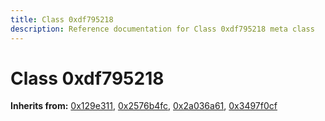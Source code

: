 ```yaml
---
title: Class 0xdf795218
description: Reference documentation for Class 0xdf795218 meta class
---
```



# Class 0xdf795218

**Inherits from:** [0x129e311](/classes/0x129e311), [0x2576b4fc](/classes/0x2576b4fc), [0x2a036a61](/classes/0x2a036a61), [0x3497f0cf](/classes/0x3497f0cf)

<ClassDetails file="/db/classes/0xdf795218.dff13c165b93.json" />
